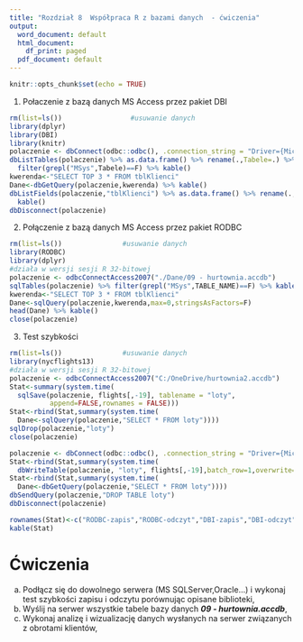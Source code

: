 ```yaml
---
title: "Rozdział 8	Współpraca R z bazami danych  - ćwiczenia"
output:
  word_document: default
  html_document:
    df_print: paged
  pdf_document: default
---
```


```r
knitr::opts_chunk$set(echo = TRUE)
```
1. Połaczenie z bazą danych MS Access przez pakiet DBI

```r

rm(list=ls())                 #usuwanie danych
library(dplyr)
library(DBI)
library(knitr)
polaczenie <- dbConnect(odbc::odbc(), .connection_string = "Driver={Microsoft Access Driver (*.mdb, *.accdb)};Dbq=C:/OneDrive/OneDrive - Norbert Mielczarek/Projekty/Altkom/R - Analiza, przetwarzanie i wizualizacja danych/Skrypty R/Dane/09 - hurtownia.accdb", timeout = 10,encoding="CP1250")
dbListTables(polaczenie) %>% as.data.frame() %>% rename(.,Tabele=.) %>% 
  filter(grepl("MSys",Tabele)==F) %>% kable()
kwerenda<-"SELECT TOP 3 * FROM tblKlienci"
Dane<-dbGetQuery(polaczenie,kwerenda) %>% kable()
dbListFields(polaczenie,"tblKlienci") %>% as.data.frame() %>% rename(.,Pole=.) %>% 
  kable()
dbDisconnect(polaczenie)

``````
2. Połączenie z bazą danych MS Access przez pakiet RODBC

```r

rm(list=ls())               #usuwanie danych
library(RODBC)
library(dplyr)
#działa w wersji sesji R 32-bitowej
polaczenie <- odbcConnectAccess2007("./Dane/09 - hurtownia.accdb")
sqlTables(polaczenie) %>% filter(grepl("MSys",TABLE_NAME)==F) %>% kable()
kwerenda<-"SELECT TOP 3 * FROM tblKlienci"
Dane<-sqlQuery(polaczenie,kwerenda,max=0,stringsAsFactors=F) 
head(Dane) %>% kable()
close(polaczenie)

``````
3. Test szybkości

```r
rm(list=ls())               #usuwanie danych
library(nycflights13)
#działa w wersji sesji R 32-bitowej
polaczenie <- odbcConnectAccess2007("C:/OneDrive/hurtownia2.accdb")
Stat<-summary(system.time(
  sqlSave(polaczenie, flights[,-19], tablename = "loty",
          append=FALSE,rownames = FALSE)))
Stat<-rbind(Stat,summary(system.time(
  Dane<-sqlQuery(polaczenie,"SELECT * FROM loty"))))
sqlDrop(polaczenie,"loty")
close(polaczenie)

polaczenie <- dbConnect(odbc::odbc(), .connection_string = "Driver={Microsoft Access Driver (*.mdb, *.accdb)};Dbq=C:/OneDrive/hurtownia2.accdb")
Stat<-rbind(Stat,summary(system.time(
  dbWriteTable(polaczenie, "loty", flights[,-19],batch_row=1,overwrite=T))))
Stat<-rbind(Stat,summary(system.time(
  Dane<-dbGetQuery(polaczenie,"SELECT * FROM loty"))))
dbSendQuery(polaczenie,"DROP TABLE loty")
dbDisconnect(polaczenie)

rownames(Stat)<-c("RODBC-zapis","RODBC-odczyt","DBI-zapis","DBI-odczyt")
kable(Stat)

``````


# Ćwiczenia
a) Podłącz się do dowolnego serwera (MS SQLServer,Oracle...) i wykonaj test szybkości zapisu i odczytu porównując opisane biblioteki,
b) Wyślij na serwer wszystkie tabele bazy danych ___09 - hurtownia.accdb___,
c) Wykonaj analizę i wizualizację danych wysłanych na serwer związanych z obrotami klientów,

